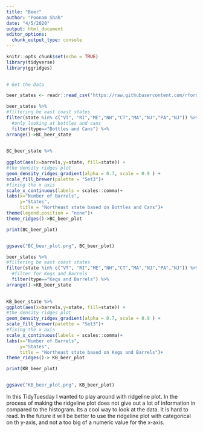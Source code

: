 ```yaml
---
title: "Beer"
author: "Poonam Shah"
date: "4/5/2020"
output: html_document
editor_options: 
  chunk_output_type: console
---
```


```r
knitr::opts_chunk$set(echo = TRUE)
library(tidyverse)
library(ggridges)
 
```


```r
# Get the Data

beer_states <- readr::read_csv('https://raw.githubusercontent.com/rfordatascience/tidytuesday/master/data/2020/2020-03-31/beer_states.csv')

```


```r

beer_states %>%
#filtering be east coast states
filter(state %in% c("VT", "RI","ME","NH","CT","MA","NJ","PA","NJ")) %>%
  #only looking at bottles and cans
  filter(type=="Bottles and Cans") %>%
arrange()->BC_beer_state
  

```


```r

BC_beer_state %>%
  
ggplot(aes(x=barrels,y=state, fill=state)) +
#the density ridges plot
geom_density_ridges_gradient(alpha = 0.7, scale = 0.9 ) +
scale_fill_brewer(palette = "Set3")+
#fixing the x axis
scale_x_continuous(labels = scales::comma)+
labs(x="Number of Barrels", 
     y="States", 
     title = "Northeast state based on Bottles and Cans")+
theme(legend.position = "none")+
theme_ridges()->BC_beer_plot

print(BC_beer_plot)


ggsave("BC_beer_plot.png", BC_beer_plot)

```

```r

beer_states %>%
#filtering be east coast states
filter(state %in% c("VT", "RI","ME","NH","CT","MA","NJ","PA","NJ")) %>%
  #filter for Kegs and Barrels
  filter(type=="Kegs and Barrels") %>%
arrange()->KB_beer_state
  

```

```r
KB_beer_state %>%
ggplot(aes(x=barrels,y=state, fill=state)) +
#the density ridges plot
geom_density_ridges_gradient(alpha = 0.7, scale = 0.9 ) +
scale_fill_brewer(palette = "Set3")+
#fixing the x axis
scale_x_continuous(labels = scales::comma)+
labs(x="Number of Barrels", 
     y="States", 
     title = "Northeast state based on Kegs and Barrels")+
theme_ridges()-> KB_beer_plot

print(KB_beer_plot)


ggsave("KB_beer_plot.png", KB_beer_plot)
```




In this TidyTuesday I wanted to play around with ridgeline plot. In the process of making the ridgeline plot does not give out a lot of information in compared to the histogram. Its a cool way to look at the data. It is hard to read. In the future it will be better to use the ridgeline plot with categorical on th y-axis, and not a too big of a numeric value for the x-axis. 